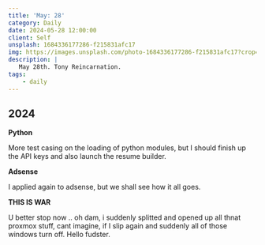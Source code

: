 ```yaml
---
title: 'May: 28'
category: Daily
date: 2024-05-28 12:00:00
client: Self
unsplash: 1684336177286-f215831afc17
img: https://images.unsplash.com/photo-1684336177286-f215831afc17?crop=entropy&cs=srgb&fm=jpg&ixid=MnwzNjM5Nzd8MHwxfHJhbmRvbXx8fHx8fHx8fDE2ODE3NDg2ODY&ixlib=rb-4.0.3&q=85
description: |
   May 28th. Tony Reincarnation.
tags:
    - daily
---
```


## 2024

**Python**

More test casing on the loading of python modules, but I should finish up the API keys and also launch the resume builder. 


**Adsense**

I applied again to adsense, but we shall see how it all goes.

**THIS IS WAR**

U better stop now .. oh dam, i suddenly splitted and opened up all thnat proxmox stuff, cant imagine, if I slip again and suddenly all of those windows turn off.
Hello fudster. 
